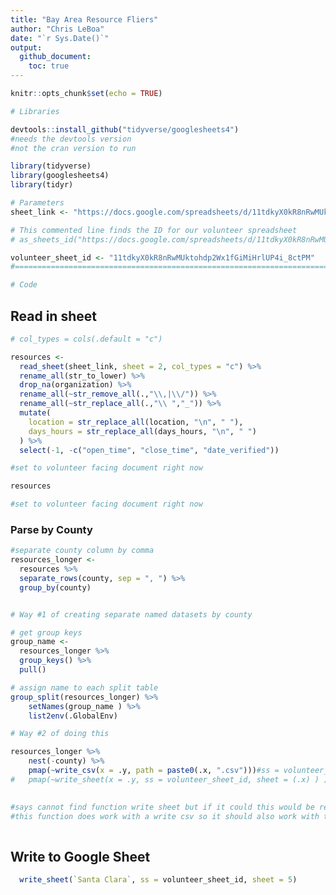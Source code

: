 ```yaml
---
title: "Bay Area Resource Fliers" 
author: "Chris LeBoa" 
date: "`r Sys.Date()`"
output: 
  github_document:
    toc: true
---
```


```r
knitr::opts_chunk$set(echo = TRUE)
```

```r
# Libraries

devtools::install_github("tidyverse/googlesheets4") 
#needs the devtools version 
#not the cran version to run 

library(tidyverse)
library(googlesheets4)
library(tidyr)

# Parameters
sheet_link <- "https://docs.google.com/spreadsheets/d/11tdkyX0kR8nRwMUktohdp2Wx1fGiMiHrlUP4i_8ctPM/edit?usp=sharing"

# This commented line finds the ID for our volunteer spreadsheet
# as_sheets_id("https://docs.google.com/spreadsheets/d/11tdkyX0kR8nRwMUktohdp2Wx1fGiMiHrlUP4i_8ctPM/edit#gid=0")

volunteer_sheet_id <- "11tdkyX0kR8nRwMUktohdp2Wx1fGiMiHrlUP4i_8ctPM"
#===============================================================================

# Code
```

## Read in sheet

```r
# col_types = cols(.default = "c")

resources <- 
  read_sheet(sheet_link, sheet = 2, col_types = "c") %>% 
  rename_all(str_to_lower) %>% 
  drop_na(organization) %>% 
  rename_all(~str_remove_all(.,"\\,|\\/")) %>% 
  rename_all(~str_replace_all(.,"\\ ","_")) %>% 
  mutate(
    location = str_replace_all(location, "\n", " "),
    days_hours = str_replace_all(days_hours, "\n", " ")
  ) %>% 
  select(-1, -c("open_time", "close_time", "date_verified"))

#set to volunteer facing document right now

resources

#set to volunteer facing document right now


```

### Parse by County

```r


#separate county column by comma 
resources_longer <- 
  resources %>% 
  separate_rows(county, sep = ", ") %>% 
  group_by(county)


# Way #1 of creating separate named datasets by county 

# get group keys
group_name <- 
  resources_longer %>%
  group_keys() %>% 
  pull()

# assign name to each split table
group_split(resources_longer) %>%
    setNames(group_name ) %>% 
    list2env(.GlobalEnv)

# Way #2 of doing this 

resources_longer %>%
    nest(-county) %>%
    pmap(~write_csv(x = .y, path = paste0(.x, ".csv")))#ss = volunteer_sheet_id, sheet = (.x))) %>%
#   pmap(~write_sheet(x = .y, ss = volunteer_sheet_id, sheet = (.x) ) )

    
#says cannot find function write sheet but if it could this would be really cool 
#this function does work with a write csv so it should also work with the write sheet 
    
```


## Write to Google Sheet

```r


  write_sheet(`Santa Clara`, ss = volunteer_sheet_id, sheet = 5)

```

